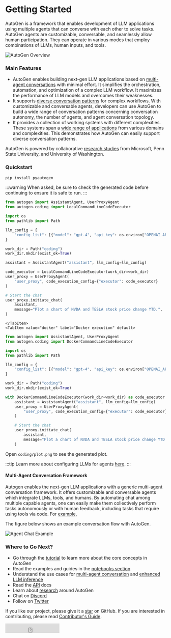 
# Getting Started

AutoGen is a framework that enables development of LLM applications using
multiple agents that can converse with each other to solve tasks. AutoGen agents
are customizable, conversable, and seamlessly allow human participation. They
can operate in various modes that employ combinations of LLMs, human inputs, and
tools.

![AutoGen Overview](/img/autogen_agentchat.png)

### Main Features


- AutoGen enables building next-gen LLM applications based on [multi-agent
  conversations](/docs/Use-Cases/agent_chat) with minimal effort. It simplifies
  the orchestration, automation, and optimization of a complex LLM workflow. It
  maximizes the performance of LLM models and overcomes their weaknesses.
- It supports [diverse conversation
patterns](/docs/Use-Cases/agent_chat#supporting-diverse-conversation-patterns)
for complex workflows. With customizable and conversable agents, developers can
use AutoGen to build a wide range of conversation patterns concerning
conversation autonomy, the number of agents, and agent conversation topology.
- It provides a collection of working systems with different complexities. These
  systems span a [wide range of
  applications](/docs/Use-Cases/agent_chat#diverse-applications-implemented-with-autogen)
  from various domains and complexities. This demonstrates how AutoGen can
  easily support diverse conversation patterns.

AutoGen is powered by collaborative [research studies](/docs/Research) from
Microsoft, Penn State University, and University of Washington.

### Quickstart

```sh
pip install pyautogen
```

<Tabs>
    <TabItem value="local" label="Local execution" default>
:::warning
When asked, be sure to check the generated code before continuing to ensure it is safe to run.
:::

```python
from autogen import AssistantAgent, UserProxyAgent
from autogen.coding import LocalCommandLineCodeExecutor

import os
from pathlib import Path

llm_config = {
    "config_list": [{"model": "gpt-4", "api_key": os.environ["OPENAI_API_KEY"]}],
}

work_dir = Path("coding")
work_dir.mkdir(exist_ok=True)

assistant = AssistantAgent("assistant", llm_config=llm_config)

code_executor = LocalCommandLineCodeExecutor(work_dir=work_dir)
user_proxy = UserProxyAgent(
    "user_proxy", code_execution_config={"executor": code_executor}
)

# Start the chat
user_proxy.initiate_chat(
    assistant,
    message="Plot a chart of NVDA and TESLA stock price change YTD.",
)
```

    </TabItem>
    <TabItem value="docker" label="Docker execution" default>


```python
from autogen import AssistantAgent, UserProxyAgent
from autogen.coding import DockerCommandLineCodeExecutor

import os
from pathlib import Path

llm_config = {
    "config_list": [{"model": "gpt-4", "api_key": os.environ["OPENAI_API_KEY"]}],
}

work_dir = Path("coding")
work_dir.mkdir(exist_ok=True)

with DockerCommandLineCodeExecutor(work_dir=work_dir) as code_executor:
    assistant = AssistantAgent("assistant", llm_config=llm_config)
    user_proxy = UserProxyAgent(
        "user_proxy", code_execution_config={"executor": code_executor}
    )

    # Start the chat
    user_proxy.initiate_chat(
        assistant,
        message="Plot a chart of NVDA and TESLA stock price change YTD. Save the plot to a file called plot.png",
    )
```

Open `coding/plot.png` to see the generated plot.

  </TabItem>
</Tabs>

:::tip
Learn more about configuring LLMs for agents [here](/docs/topics/llm_configuration).
:::



#### Multi-Agent Conversation Framework
Autogen enables the next-gen LLM applications with a generic multi-agent conversation framework. It offers customizable and conversable agents which integrate LLMs, tools, and humans.
By automating chat among multiple capable agents, one can easily make them collectively perform tasks autonomously or with human feedback, including tasks that require using tools via code. For [example](https://github.com/microsoft/autogen/blob/main/test/twoagent.py),

The figure below shows an example conversation flow with AutoGen.

![Agent Chat Example](/img/chat_example.png)


### Where to Go Next?

* Go through the [tutorial](/docs/tutorial/introduction) to learn more about the core concepts in AutoGen
* Read the examples and guides in the [notebooks section](/docs/notebooks)
* Understand the use cases for [multi-agent conversation](/docs/Use-Cases/agent_chat) and [enhanced LLM inference](/docs/Use-Cases/enhanced_inference)
* Read the [API](/docs/reference/agentchat/conversable_agent/) docs
* Learn about [research](/docs/Research) around AutoGen
* Chat on [Discord](https://discord.gg/pAbnFJrkgZ)
* Follow on [Twitter](https://twitter.com/pyautogen)

If you like our project, please give it a [star](https://github.com/microsoft/autogen/stargazers) on GitHub. If you are interested in contributing, please read [Contributor's Guide](/docs/Contribute).

<iframe src="https://ghbtns.com/github-btn.html?user=microsoft&amp;repo=autogen&amp;type=star&amp;count=true&amp;size=large" frameborder="0" scrolling="0" width="170" height="30" title="GitHub"></iframe>
